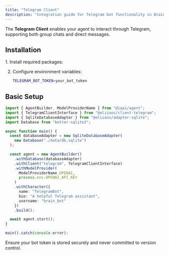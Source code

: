 ```yaml
---
title: "Telegram Client"
description: "Integration guide for Telegram bot functionality in Brain Framework"
---
```



The **Telegram Client** enables your agent to interact through Telegram, supporting both group chats and direct messages.

## Installation

<Steps>
1. Install required packages:
   <PackageManagers pkg="@elizaos/client-telegram@0.25.6-alpha.1 @elizaos/core@0.25.6-alpha.1" />

2. Configure environment variables:
   ```bash
   TELEGRAM_BOT_TOKEN=your_bot_token
   ```
</Steps>

## Basic Setup

```typescript
import { AgentBuilder, ModelProviderName } from "@iqai/agent";
import { TelegramClientInterface } from "@elizaos/client-telegram";
import { SqliteDatabaseAdapter } from "@elizaos/adapter-sqlite";
import Database from "better-sqlite3";

async function main() {
  const databaseAdapter = new SqliteDatabaseAdapter(
    new Database("./data/db.sqlite")
  );

  const agent = new AgentBuilder()
    .withDatabase(databaseAdapter)
    .withClient("telegram", TelegramClientInterface)
    .withModelProvider(
      ModelProviderName.OPENAI,
      process.env.OPENAI_API_KEY
    )
    .withCharacter({
      name: "TelegramBot",
      bio: "A helpful Telegram assistant",
      username: "brain_bot"
    })
    .build();

  await agent.start();
}

main().catch(console.error);
```

<Aside type="caution">
Ensure your bot token is stored securely and never committed to version control.
</Aside>